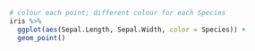```r
# colour each point; different colour for each Species
iris %>%
  ggplot(aes(Sepal.Length, Sepal.Width, color = Species)) +
  geom_point()
```
